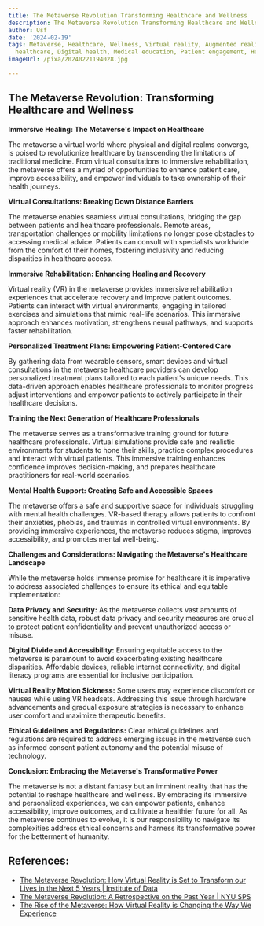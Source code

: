 ```yaml
---
title: The Metaverse Revolution Transforming Healthcare and Wellness
description: The Metaverse Revolution Transforming Healthcare and Wellness
author: Usf
date: '2024-02-19'
tags: Metaverse, Healthcare, Wellness, Virtual reality, Augmented reality, Remote
  healthcare, Digital health, Medical education, Patient engagement, Healthcare innovation
imageUrl: /pixa/20240221194028.jpg

---
```

## The Metaverse Revolution: Transforming Healthcare and Wellness

**Immersive Healing: The Metaverse's Impact on Healthcare**

The metaverse a virtual world where physical and digital realms converge, is poised to revolutionize healthcare by transcending the limitations of traditional medicine. From virtual consultations to  immersive rehabilitation, the  metaverse  offers a myriad of opportunities to enhance patient care, improve  accessibility, and empower individuals to take  ownership of their health  journeys.

**Virtual Consultations: Breaking Down Distance Barriers**

The metaverse enables  seamless virtual consultations, bridging the gap between patients and healthcare professionals. Remote areas, transportation challenges or mobility limitations no longer pose obstacles to accessing medical advice. Patients can consult with specialists worldwide from  the comfort of their homes,  fostering inclusivity and reducing disparities in healthcare access.

**Immersive Rehabilitation: Enhancing Healing and Recovery**

Virtual reality (VR) in  the metaverse provides immersive rehabilitation experiences that accelerate recovery and improve patient outcomes. Patients can  interact  with  virtual environments, engaging in tailored exercises and simulations  that mimic real-life  scenarios. This immersive approach enhances motivation, strengthens  neural pathways,  and supports faster rehabilitation.

**Personalized  Treatment Plans: Empowering  Patient-Centered Care**

By gathering data from wearable sensors,  smart  devices and virtual consultations in the metaverse  healthcare providers can develop personalized treatment plans  tailored to  each  patient's unique needs. This data-driven approach enables healthcare professionals to monitor progress adjust interventions and empower patients to  actively participate in their healthcare decisions.

**Training the Next Generation  of Healthcare Professionals**

The metaverse serves as a transformative training ground for future healthcare professionals. Virtual simulations provide safe  and realistic environments for students  to hone  their skills, practice complex procedures and interact  with virtual patients. This immersive training enhances confidence improves decision-making, and prepares healthcare practitioners for real-world scenarios.

**Mental Health Support:  Creating Safe and Accessible Spaces**

The metaverse offers a safe and  supportive space for individuals struggling with mental health challenges. VR-based  therapy allows patients to confront their anxieties, phobias, and traumas in controlled virtual environments. By providing immersive experiences, the metaverse reduces stigma, improves accessibility,  and promotes mental well-being.

**Challenges and Considerations: Navigating the Metaverse's Healthcare Landscape**

While the metaverse holds immense promise for healthcare  it is imperative to address associated challenges to ensure its ethical and  equitable implementation:

**Data Privacy and Security:** As  the metaverse collects vast amounts of sensitive health data, robust data privacy and security measures are crucial  to protect patient  confidentiality and prevent unauthorized access or misuse.

**Digital Divide and Accessibility:**  Ensuring equitable access  to the metaverse is paramount to avoid exacerbating existing  healthcare disparities. Affordable devices, reliable internet connectivity, and digital literacy programs are essential for inclusive participation.

**Virtual Reality  Motion Sickness:** Some users may experience discomfort or nausea while using VR headsets. Addressing this issue through hardware advancements and gradual exposure strategies is  necessary to enhance user comfort  and maximize therapeutic benefits.

**Ethical Guidelines and Regulations:** Clear ethical guidelines and regulations are required to address  emerging issues in the metaverse such as informed consent patient autonomy and the potential misuse of technology.

**Conclusion: Embracing the Metaverse's Transformative Power**

The metaverse is not a distant fantasy but an imminent reality that  has the potential to reshape  healthcare and wellness. By embracing  its immersive and personalized experiences, we can empower patients, enhance accessibility, improve outcomes,  and cultivate a healthier future for all. As the metaverse continues to evolve, it is our responsibility to navigate  its complexities address ethical concerns and harness its transformative  power for the  betterment of humanity.

## References:
- [The Metaverse Revolution: How Virtual Reality is Set to Transform our Lives in the Next 5 Years | Institute of Data](https://www.institutedata.com/us/blog/the-metaverse-revolution/)
- [The Metaverse Revolution: A Retrospective on the Past Year | NYU SPS](https://www.sps.nyu.edu/homepage/emerging-technologies-collaborative/blog/2023/the-metaverse-revolution-a-retrospective-on-the-past-year.html)
- [The Rise of the Metaverse: How Virtual Reality is Changing the Way We Experience](https://www.linkedin.com/pulse/rise-metaverse-how-virtual-reality-changing-way-we-komal-fatima)
